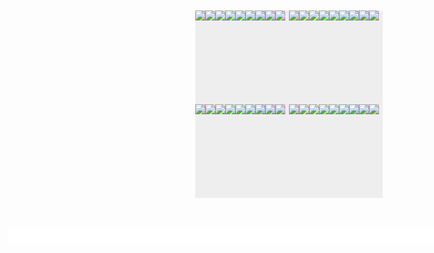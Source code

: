 
```{=html}
<div style="display:flex; flex-direction:row; justify-content: space-around; margin:50px;">
        <div style="display:flex; flex-direction:column; align-items:center;">
    <div style="
    width: 300px;
    aspect-ratio:1;
    margin: 0;
    margin-left:auto;
    margin-right:auto;
    grid-template-columns: 1fr 1fr ;
    display: grid;
    position:relative;
    background: #eee;" data-id="pushbox"><div class='bb'><img src='res/tl.png' style='background:#e5b7b7' class='arrow atl' data-id='000'/><img src='res/tt.png' style='background:#e5d6b7' class='arrow att' data-id='001'/><img src='res/tr.png' style='background:#d6e5b7' class='arrow atr' data-id='002'/><img src='res/ll.png' style='background:#b7e5b7' class='arrow all' data-id='003'/><img src='res/dt.png' style='background:#b7e5d6' class='arrow adt' data-id='004'/><img src='res/rr.png' style='background:#b7d6e5' class='arrow arr' data-id='005'/><img src='res/bl.png' style='background:#b7b7e5' class='arrow abl' data-id='006'/><img src='res/bb.png' style='background:#d6b7e5' class='arrow abb' data-id='007'/><img src='res/br.png' style='background:#e5b7d6' class='arrow abr' data-id='008'/></div><div class='bb'><img src='res/tl.png' style='background:#e5b7b7' class='arrow atl' data-id='100'/><img src='res/tt.png' style='background:#e5d6b7' class='arrow att' data-id='101'/><img src='res/tr.png' style='background:#d6e5b7' class='arrow atr' data-id='102'/><img src='res/ll.png' style='background:#b7e5b7' class='arrow all' data-id='103'/><img src='res/dt.png' style='background:#b7e5d6' class='arrow adt' data-id='104'/><img src='res/rr.png' style='background:#b7d6e5' class='arrow arr' data-id='105'/><img src='res/bl.png' style='background:#b7b7e5' class='arrow abl' data-id='106'/><img src='res/bb.png' style='background:#d6b7e5' class='arrow abb' data-id='107'/><img src='res/br.png' style='background:#e5b7d6' class='arrow abr' data-id='108'/></div><div class='bb'><img src='res/tl.png' style='background:#e5b7b7' class='arrow atl' data-id='010'/><img src='res/tt.png' style='background:#e5d6b7' class='arrow att' data-id='011'/><img src='res/tr.png' style='background:#d6e5b7' class='arrow atr' data-id='012'/><img src='res/ll.png' style='background:#b7e5b7' class='arrow all' data-id='013'/><img src='res/dt.png' style='background:#b7e5d6' class='arrow adt' data-id='014'/><img src='res/rr.png' style='background:#b7d6e5' class='arrow arr' data-id='015'/><img src='res/bl.png' style='background:#b7b7e5' class='arrow abl' data-id='016'/><img src='res/bb.png' style='background:#d6b7e5' class='arrow abb' data-id='017'/><img src='res/br.png' style='background:#e5b7d6' class='arrow abr' data-id='018'/></div><div class='bb'><img src='res/tl.png' style='background:#e5b7b7' class='arrow atl' data-id='110'/><img src='res/tt.png' style='background:#e5d6b7' class='arrow att' data-id='111'/><img src='res/tr.png' style='background:#d6e5b7' class='arrow atr' data-id='112'/><img src='res/ll.png' style='background:#b7e5b7' class='arrow all' data-id='113'/><img src='res/dt.png' style='background:#b7e5d6' class='arrow adt' data-id='114'/><img src='res/rr.png' style='background:#b7d6e5' class='arrow arr' data-id='115'/><img src='res/bl.png' style='background:#b7b7e5' class='arrow abl' data-id='116'/><img src='res/bb.png' style='background:#d6b7e5' class='arrow abb' data-id='117'/><img src='res/br.png' style='background:#e5b7d6' class='arrow abr' data-id='118'/></div>
    </div>
    <div style="display:flex; flex-direction:row; align-items:center; margin-top:50px; position:relative;">
        <div class='bb' style='width:25px; height:25px; background:white;'></div><div class='bb' style='width:25px; height:25px; background:white;'></div><div class='bb' style='width:25px; height:25px; background:white;'></div><div class='bb' style='width:25px; height:25px; background:white;'></div><div class='bb' style='width:25px; height:25px; background:white;'></div><div class='bb' style='width:25px; height:25px; background:white;'></div><div class='bb' style='width:25px; height:25px; background:white;'></div><div class='bb' style='width:25px; height:25px; background:white;'></div><div class='bb' style='width:25px; height:25px; background:white;'></div><div class='bb' style='width:25px; height:25px; background:white;'></div><div class='bb' style='width:25px; height:25px; background:white;'></div><div class='bb' style='width:25px; height:25px; background:white;'></div><div class='bb' style='width:25px; height:25px; background:white;'></div><div class='bb' style='width:25px; height:25px; background:white;'></div><div class='bb' style='width:25px; height:25px; background:white;'></div><div class='bb' style='width:25px; height:25px; background:white;'></div><div class='bb' style='width:25px; height:25px; background:white;'></div><div class='bb' style='width:25px; height:25px; background:white;'></div><div class='bb' style='width:25px; height:25px; background:white;'></div><div class='bb' style='width:25px; height:25px; background:white;'></div><div class='bb' style='width:25px; height:25px; background:white;'></div><div class='bb' style='width:25px; height:25px; background:white;'></div><div class='bb' style='width:25px; height:25px; background:white;'></div><div class='bb' style='width:25px; height:25px; background:white;'></div><div class='bb' style='width:25px; height:25px; background:white;'></div><div class='bb' style='width:25px; height:25px; background:white;'></div><div class='bb' style='width:25px; height:25px; background:white;'></div><div class='bb' style='width:25px; height:25px; background:white;'></div><div class='bb' style='width:25px; height:25px; background:white;'></div><div class='bb' style='width:25px; height:25px; background:white;'></div><div class='bb' style='width:25px; height:25px; background:white;'></div><div class='bb' style='width:25px; height:25px; background:white;'></div><div class='bb' style='width:25px; height:25px; background:white;'></div><div class='bb' style='width:25px; height:25px; background:white;'></div><div class='bb' style='width:25px; height:25px; background:white;'></div><div class='bb' style='width:25px; height:25px; background:white;'></div>
    </div>
</div>
</div>
```